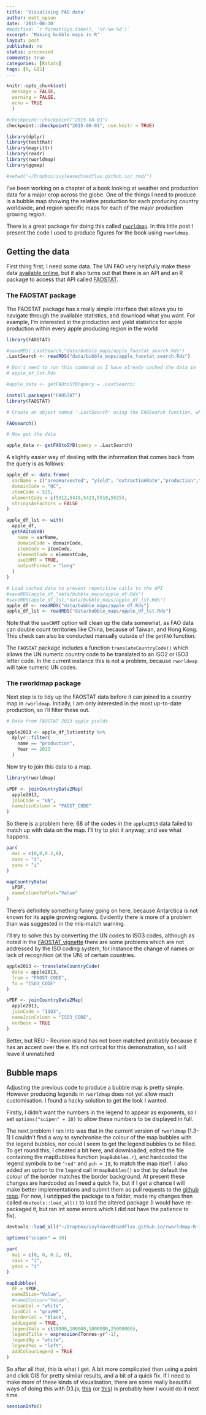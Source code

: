 ```yaml
---
title: 'Visualising FAO data'
author: matt_upson
date: '2015-08-30'
#modified: `r format(Sys.time(), '%Y-%m-%d')`
excerpt: 'Making bubble maps in R'
layout: post
published: no
status: processed
comments: true
categories: [Rstats]
tags: [R, GIS]
---
```


```r

knitr::opts_chunk$set(
  message = FALSE, 
  warning = FALSE, 
  echo = TRUE
  )

#checkpoint::checkpoint("2015-08-01")
checkpoint::checkpoint("2015-08-01", use.knitr = TRUE)

library(dplyr)
library(testthat)
library(magrittr)
library(readr)
library(rworldmap)
library(ggmap)

#setwd("~/Dropbox/ivyleavedtoadflax.github.io/_rmd/")

```

I've been working on a chapter of a book looking at weather and production data for a major crop across the globe. One of the things I need to produce is a bubble map showing the relative production for each producing country worldwide, and region specific maps for each of the major production growing region.

There is a great package for doing this called [`rworldmap`](http://andysouth.co.uk/softwarerworldmap/). In this little post I present the code I used to produce figures for the book using `rworldmap`.

## Getting the data

First thing first, I need some data. The UN FAO very helpfully make these data [available online](http://faostat3.fao.org), but it also turns out that there is an API and an R package to access that API called [FAOSTAT](https://cran.r-project.org/web/packages/FAOSTAT/).

### The FAOSTAT package

The FAOSTAT package has a really simple interface that allows you to navigate through the available statistics, and download what you want. For example, I'm interested in the production and yield statistics for apple production within every apple producing region in the world

```r

library(FAOSTAT)

#saveRDS(.LastSearch,"data/bubble_maps/apple_faostat_search.Rds")
.LastSearch <- readRDS("data/bubble_maps/apple_faostat_search.Rds")

# Don't need to run this command as I have already cached the data in
# apple_df_lst.Rds

#apple_data <- getFAOtoSYB(query = .LastSearch)

```


```r

install.packages("FAOSTAT")
library(FAOSTAT)

# Create an object named '.LastSearch' using the FAOSearch function, which can then be called as an argument to the getFAO() or getFAOtoSYB() function.

FAOsearch() 

# Now get the data

apple_data <- getFAOtoSYB(query = .LastSearch)

```

A slightly easier way of dealing with the information that comes back from the query is as follows:

```r

apple_df <- data.frame(
  varName = c("areaHarvested", "yield", "extractionRate","production","seed"),
  domainCode = "QC",
  itemCode = 515,
  elementCode = c(5312,5419,5423,5510,5525),
  stringsAsFactors = FALSE
)

apple_df_lst <- with(
  apple_df,
  getFAOtoSYB(
    name = varName,
    domainCode = domainCode,
    itemCode = itemCode,
    elementCode = elementCode,
    useCHMT = TRUE,
    outputFormat = "long"
  )
)

```

```r

# Load cached data to prevent repetitive calls to the API
#saveRDS(apple_df,"data/bubble_maps/apple_df.Rds")
#saveRDS(apple_df_lst,"data/bubble_maps/apple_df_lst.Rds")
apple_df <- readRDS("data/bubble_maps/apple_df.Rds")  
apple_df_lst <- readRDS("data/bubble_maps/apple_df_lst.Rds")  

```

Note that the `useCHMT` option will clean up the data somewhat, as FAO data can double count territories like China, because of Taiwan, and Hong Kong. This check can also be conducted manually outside of the `getFAO` function.

The `FAOSTAT` package includes a function `translateCountryCode()` which allows the UN numeric country code to be translated to an ISO2 or ISO3 letter code. In the current instance this is not a problem, because `rworldwap` will take numeric UN codes.

### The rworldmap package

Next step is to tidy up the FAOSTAT data before it can joined to a country map in `rworldmap`. Initially, I am only interested in the most up-to-date production, so I'll filter these out.

```r

# Data from FAOSTAT 2013 apple yields

apple2013 <- apple_df_lst$entity %>%
  dplyr::filter(
    name == "production",
    Year == 2013
  ) 

```

Now try to join this data to a map.

```r

library(rworldmap)

sPDF <- joinCountryData2Map(
  apple2013,
  joinCode = "UN", 
  nameJoinColumn = "FAOST_CODE"
)

```

So there is a problem here; 68 of the codes in the `apple2013` data failed to match up with data on the map. I'll try to plot it anyway, and see what happens.

```r

par(
  mai = c(0,0,0.2,0), 
  xaxs = "i", 
  yaxs = "i"
)

mapCountryData(
  sPDF, 
  nameColumnToPlot="Value" 
)

```

There's definitely something funny going on here, because Antarctica is not known for its apple growing regions. Evidently there is more of a problem than was suggested in the mis-match warning.

I'll try to solve this by converting the UN codes to ISO3 codes, although as noted in the [FAOSTAT vignette](https://cran.r-project.org/web/packages/FAOSTAT/vignettes/FAOSTAT.pdf) there are some problems which are not addressed by the ISO coding system, for instance the change of names or lack of recognition (at the UN) of certain countries.

```r
apple2013 <- translateCountryCode(
  data = apple2013, 
  from = "FAOST_CODE",
  to = "ISO3_CODE"
)

```

```r

sPDF <- joinCountryData2Map(
  apple2013,
  joinCode = "ISO3", 
  nameJoinColumn = "ISO3_CODE",
  verbose = TRUE
)

```

Better, but REU - Reunion island has not been matched probably because it has an accent over the e. It's not critical for this demonstration, so I will leave it unmatched

## Bubble maps

Adjusting the previous code to produce a bubble map is pretty simple. However producing legends in `rworldmap` does not yet allow much customisation. I found a hacky solution to get the look I wanted.

Firstly, I didn't want the numbers in the legend to appear as exponents, so I set `options("scipen" = 10)` to allow these numbers to be displayed in full.

The next problem I ran into was that in the current version of `rworldmap` (1.3-1) I couldn't find a way to synchronise the colour of the map bubbles with the legend bubbles, nor could I seem to get the legend bubbles to be filled. To get round this, I cheated a bit here, and downloaded, edited the  file containing the mapBubbles function (`mapBubbles.r`), and hardcoded the legend symbols to be `"red"` and `pch = 19`, to match the map itself. I also added an option to the `legend` call in `mapBubbles()` so that by default the colour of the border matches the border background. At present these changes are hardcoded as I need a quick fix, but if I get a chance I will make better implementations and submit them as pull requests to the [github repo](https://github.com/AndySouth/rworldmap). For now, I unzipped the package to a folder, made my changes then called `devtools::load_all()` to load the altered package (I would have re-packaged it, but ran int some errors which I did not have the patience to fix).

```r
devtools::load_all("~/Dropbox/ivyleavedtoadflax.github.io/rworldmap-R-3.0.3/")
```

```r

options("scipen" = 10)

par(
  mai = c(0, 0, 0.2, 0), 
  xaxs = "i", 
  yaxs = "i" 
)

mapBubbles(
  dF = sPDF,
  nameZSize="Value",
  #nameZColour="Value",
  oceanCol = "white",
  landCol = "gray90",
  borderCol = "black",
  addLegend = TRUE,
  legendVals = c(10000,100000,1000000,25000000),
  legendTitle = expression(Tonnes~yr^-1),
  legendBg = "white",
  legendPos = "left",
  addColourLegend = TRUE
)

```

So after all that, this is what I get. A bit more complicated than using a point and click GIS for pretty similar results, and a bit of a quick fix. If I need to make more of these kinds of visualisation, there are some really beautiful ways of doing this with D3.js; [this](http://datamaps.github.io/) (or [this](http://leafletjs.com/examples/choropleth.html)) is probably how I would do it next time.

```r
sessionInfo()
```
